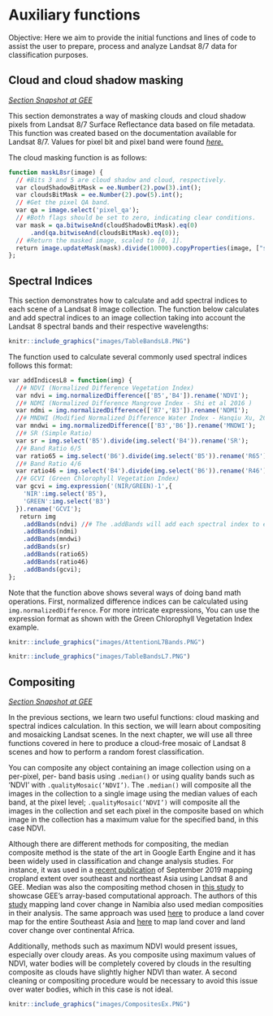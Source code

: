 # Auxiliary functions

Objective: Here we aim to provide the initial functions and lines of code to assist the user to prepare, process and analyze Landsat 8/7 data for classification purposes.

## Cloud and cloud shadow masking

[*Section Snapshot at GEE*](https://code.earthengine.google.com/cd7747671a8a2d411ae86afd1aebf084){target="_blank"}

This section demonstrates a way of masking clouds and cloud shadow pixels from Landsat 8/7 Surface Reflectance data based on file metadata. This function was created based on the documentation available for Landsat 8/7. Values for pixel bit and pixel band were found [*here.*](https://www.usgs.gov/core-science-systems/nli/landsat/landsat-collection-1-level-1-quality-assessment-band?qt-science_support_page_related_con=0#qt-science_support_page_related_con){target="_blank"}

The cloud masking function is as follows:
```r
function maskL8sr(image) {
  // #Bits 3 and 5 are cloud shadow and cloud, respectively.
  var cloudShadowBitMask = ee.Number(2).pow(3).int();
  var cloudsBitMask = ee.Number(2).pow(5).int();
  // #Get the pixel QA band.
  var qa = image.select('pixel_qa');
  // #Both flags should be set to zero, indicating clear conditions.
  var mask = qa.bitwiseAnd(cloudShadowBitMask).eq(0)
      .and(qa.bitwiseAnd(cloudsBitMask).eq(0));
  // #Return the masked image, scaled to [0, 1].
  return image.updateMask(mask).divide(10000).copyProperties(image, ["system:time_start"]);
};
```

## Spectral Indices

This section demonstrates how to calculate and add spectral indices to each scene of a Landsat 8 image collection. The function below calculates and add spectral indices to an image collection taking into account the Landsat 8 spectral bands and their respective wavelengths:

```r
knitr::include_graphics("images/TableBandsL8.PNG")
```

The function used to calculate several commonly used spectral indices follows this format:
```r
var addIndicesL8 = function(img) {
  //# NDVI (Normalized Difference Vegetation Index)
  var ndvi = img.normalizedDifference(['B5','B4']).rename('NDVI');
  //# NDMI (Normalized Difference Mangrove Index - Shi et al 2016 )
  var ndmi = img.normalizedDifference(['B7','B3']).rename('NDMI');
  //# MNDWI (Modified Normalized Difference Water Index - Hanqiu Xu, 2006)
  var mndwi = img.normalizedDifference(['B3','B6']).rename('MNDWI');
  //# SR (Simple Ratio)
  var sr = img.select('B5').divide(img.select('B4')).rename('SR');
  //# Band Ratio 6/5
  var ratio65 = img.select('B6').divide(img.select('B5')).rename('R65');
  //# Band Ratio 4/6
  var ratio46 = img.select('B4').divide(img.select('B6')).rename('R46');
  //# GCVI (Green Chlorophyll Vegetation Index)
  var gcvi = img.expression('(NIR/GREEN)-1',{
    'NIR':img.select('B5'),
    'GREEN':img.select('B3')
  }).rename('GCVI');
   return img
    .addBands(ndvi) //# The .addBands will add each spectral index to each Landsat scene
    .addBands(ndmi)
    .addBands(mndwi)
    .addBands(sr)
    .addBands(ratio65)
    .addBands(ratio46)
    .addBands(gcvi);
};
```

Note that the function above shows several ways of doing band math operations. First, normalized difference indices can be calculated using `img.normalizedDifference`. For more intricate expressions, You can use the expression format as shown with the Green Chlorophyll Vegetation Index example.

```r
knitr::include_graphics("images/AttentionL7Bands.PNG")
```

```r
knitr::include_graphics("images/TableBandsL7.PNG")
```

## Compositing

[*Section Snapshot at GEE*](https://code.earthengine.google.com/2e97616e22317b07d3885130a5af7e1e){target="_blank"}

In the previous sections, we learn two useful functions: cloud masking and spectral indices calculation. In this section, we will learn about compositing and mosaicking Landsat scenes. In the next chapter, we will use all three functions covered in here to produce a cloud-free mosaic of Landsat 8 scenes and how to perform a random forest classification. 

You can composite any object containing an image collection using on a per-pixel, per- band basis using `.median()` or using quality bands such as ‘NDVI’ with `.qualityMosaic(‘NDVI’)`. The `.median()` will composite all the images in the collection to a single image using the median values of each band, at the pixel level; `.qualityMosaic(‘NDVI’)` will composite all the images in the collection and set each pixel in the composite based on which image in the collection has a maximum value for the specified band, in this case NDVI.

Although there are different methods for compositing, the median composite method is the state of the art in Google Earth Engine and it has been widely used in classification and change analysis studies. For instance, it was used in a [recent publication](https://doi.org/10.1016/j.jag.2018.11.014){target="_blank"} of September 2019 mapping cropland extent over southeast and northeast Asia using Landsat 8 and GEE. Median was also the compositing method chosen in [this study](https://doi.org/10.1016/j.rse.2017.05.025){target="_blank"} to showcase GEE’s array-based computational approach. The authors of this [study](https://doi.org/10.3390/rs8080681){target="_blank"} mapping land cover change in Namibia also used median composities in their analysis. The same approach was used [here](https://doi.org/10.1080/2150704X.2016.1182659){target="_blank"} to produce a land cover map for the entire Southeast Asia and [here](https://doi.org/10.1371/journal.pone.0184926){target="_blank"} to map land cover and land cover change over continental Africa. 

Additionally, methods such as maximum NDVI would present issues, especially over cloudy areas. As you composite using maximum values of NDVI, water bodies will be completely covered by clouds in the resulting composite as clouds have slightly higher NDVI than water. A second cleaning or compositing procedure would be necessary to avoid this issue over water bodies, which in this case is not ideal.

```r
knitr::include_graphics("images/CompositesEx.PNG")
```